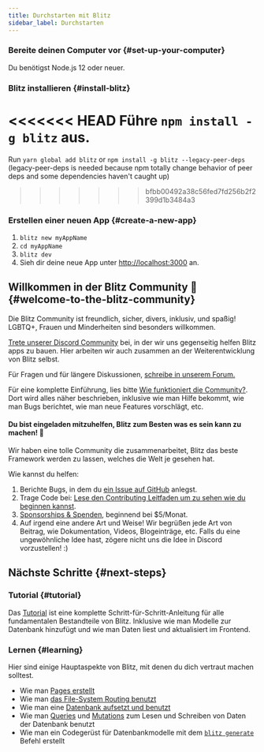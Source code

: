 ```yaml
---
title: Durchstarten mit Blitz
sidebar_label: Durchstarten
---
```


### Bereite deinen Computer vor {#set-up-your-computer}

Du benötigst Node.js 12 oder neuer.

### Blitz installieren {#install-blitz}

<<<<<<< HEAD
Führe `npm install -g blitz` aus.
=======
Run `yarn global add blitz` or `npm install -g blitz --legacy-peer-deps`
(legacy-peer-deps is needed because npm totally change behavior of peer
deps and some dependencies haven't caught up)
>>>>>>> bfbb00492a38c56fed7fd256b2f2399d1b3484a3

### Erstellen einer neuen App {#create-a-new-app}

1. `blitz new myAppName`
2. `cd myAppName`
3. `blitz dev`
4. Sieh dir deine neue App unter
   [http://localhost:3000](http://localhost:3000) an.

## Willkommen in der Blitz Community 👋 {#welcome-to-the-blitz-community}

Die Blitz Community ist freundlich, sicher, divers, inklusiv, und spaßig!
LGBTQ+, Frauen und Minderheiten sind besonders willkommen.

[Trete unserer Discord Community](https://discord.blitzjs.com) bei, in der
wir uns gegenseitig helfen Blitz apps zu bauen. Hier arbeiten wir auch
zusammen an der Weiterentwicklung von Blitz selbst.

Für Fragen und für längere Diskussionen,
[schreibe in unserem Forum.](https://github.com/blitz-js/blitz/discussions)

Für eine komplette Einführung, lies bitte
[Wie funktioniert die Community?](./how-the-community-operates). Dort wird
alles näher beschrieben, inklusive wie man Hilfe bekommt, wie man Bugs
berichtet, wie man neue Features vorschlägt, etc.

#### Du bist eingeladen mitzuhelfen, Blitz zum Besten was es sein kann zu machen! 🤝

Wir haben eine tolle Community die zusammenarbeitet, Blitz das beste
Framework werden zu lassen, welches die Welt je gesehen hat.

Wie kannst du helfen:

1. Berichte Bugs, in dem du
   [ein Issue auf GitHub](https://github.com/blitz-js/blitz/issues/new/choose)
   anlegst.
1. Trage Code bei:
   [Lese den Contributing Leitfaden um zu sehen wie du beginnen kannst](./contributing).
1. [Sponsorships & Spenden](https://github.com/blitz-js/blitz#sponsors-and-donations),
   beginnend bei $5/Monat.
1. Auf irgend eine andere Art und Weise! Wir begrüßen jede Art von
   Beitrag, wie Dokumentation, Videos, Blogeinträge, etc. Falls du eine
   ungewöhnliche Idee hast, zögere nicht uns die Idee in Discord
   vorzustellen! :)

## Nächste Schritte {#next-steps}

### Tutorial {#tutorial}

Das [Tutorial](./tutorial) ist eine komplette
Schritt-für-Schritt-Anleitung für alle fundamentalen Bestandteile von
Blitz. Inklusive wie man Modelle zur Datenbank hinzufügt und wie man Daten
liest und aktualisiert im Frontend.

### Lernen {#learning}

Hier sind einige Hauptaspekte von Blitz, mit denen du dich vertraut machen
solltest.

- Wie man [Pages erstellt](./pages)
- Wie man [das File-System Routing benutzt](./routing)
- Wie man eine [Datenbank aufsetzt und benutzt](./database-overview)
- Wie man [Queries](./query-resolvers) und
  [Mutations](./mutation-resolvers) zum Lesen und Schreiben von Daten der
  Datenbank benutzt
- Wie man ein Codegerüst für Datenbankmodelle mit dem
  [`blitz generate`](./cli-generate) Befehl erstellt
